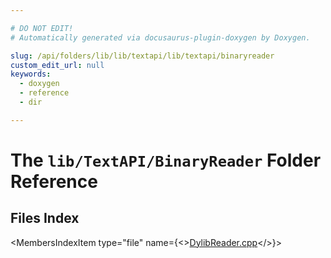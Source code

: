 ```yaml
---

# DO NOT EDIT!
# Automatically generated via docusaurus-plugin-doxygen by Doxygen.

slug: /api/folders/lib/lib/textapi/lib/textapi/binaryreader
custom_edit_url: null
keywords:
  - doxygen
  - reference
  - dir

---
```





# The `lib/TextAPI/BinaryReader` Folder Reference

<DoxygenPage pluginConfig={pluginConfig}>



## Files Index

<MembersIndex>

<MembersIndexItem
  type="file"
  name={<><a href="/docs/api/files/lib/lib/textapi/lib/textapi/binaryreader/dylibreader-cpp">DylibReader.cpp</a></>}>
</MembersIndexItem>

</MembersIndex>


</DoxygenPage>
